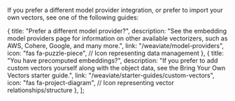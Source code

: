 If you prefer a different model provider integration, or prefer to import your own vectors, see one of the following guides:


  {
    title: "Prefer a different model provider?",
    description:
      "See the embedding model providers page for information on other available vectorizers, such as AWS, Cohere, Google, and many more.",
    link: "/weaviate/model-providers",
    icon: "fas fa-puzzle-piece", // Icon representing data management
  },
  {
    title: "You have precomputed embeddings?",
    description:
      "If you prefer to add custom vectors yourself along with the object data, see the Bring Your Own Vectors starter guide.",
    link: "/weaviate/starter-guides/custom-vectors",
    icon: "fas fa-project-diagram", // Icon representing vector relationships/structure
  },
];

<CardsSection items={specificGuidesData} className={styles.smallCards}/>
